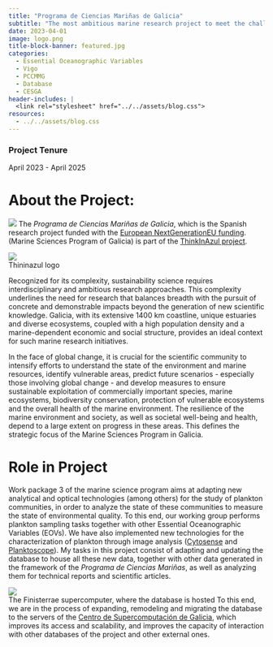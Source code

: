 ```yaml
---
title: "Programa de Ciencias Mariñas de Galicia"
subtitle: "The most ambitious marine research project to meet the challenges of the marine environment and the blue economy in Galicia"
date: 2023-04-01
image: logo.png
title-block-banner: featured.jpg
categories:
  - Essential Oceanographic Variables
  - Vigo
  - PCCMMG
  - Database
  - CESGA
header-includes: |
  <link rel="stylesheet" href="../../assets/blog.css">
resources:
  - ../../assets/blog.css
---
```


### Project Tenure

April 2023 - April 2025

# About the Project:

![](logo.png){fig-align="center"} The *Programa de Ciencias Mariñas de Galicia*, which is the Spanish research project funded with the [European NextGenerationEU funding](https://next-generation-eu.europa.eu/index_en). (Marine Sciences Program of Galicia) is part of the [ThinkInAzul project](https://thinkinazul.es/en/). 

[![](thinkinazul.png){fig-alt="Thininazul logo"}<br>Thininazul logo]{.aside}

Recognized for its complexity, sustainability science requires interdisciplinary and ambitious research approaches. This complexity underlines the need for research that balances breadth with the pursuit of concrete and demonstrable impacts beyond the generation of new scientific knowledge. Galicia, with its extensive 1400 km coastline, unique estuaries and diverse ecosystems, coupled with a high population density and a marine-dependent economic and social structure, provides an ideal context for such marine research initiatives.

In the face of global change, it is crucial for the scientific community to intensify efforts to understand the state of the environment and marine resources, identify vulnerable areas, predict future scenarios - especially those involving global change - and develop measures to ensure sustainable exploitation of commercially important species, marine ecosystems, biodiversity conservation, protection of vulnerable ecosystems and the overall health of the marine environment. The resilience of the marine environment and society, as well as societal well-being and health, depend to a large extent on progress in these areas. This defines the strategic focus of the Marine Sciences Program in Galicia.

# Role in Project

Work package 3 of the marine science program aims at adapting new analytical and optical technologies (among others) for the study of plankton communities, in order to analyze the state of these communities to measure the state of environmental quality. To this end, our working group performs plankton sampling tasks together with other Essential Oceanographic Variables (EOVs). We have also implemented new technologies for the characterization of plankton through image analysis ([Cytosense](https://www.cytobuoy.com/products/cytosense-c/) and [Planktoscope](https://www.planktoscope.org/)). My tasks in this project consist of adapting and updating the database to house all these new data, together with other data generated in the framework of the *Programa de Ciencias Mariñas*, as well as analyzing them for technical reports and scientific articles.

[![](finisterrae.jpg){fig-alt="Finisterrae supercomputer"}<br>The Finisterrae supercomputer, where the database is hosted]{.aside}
To this end, we are in the process of expanding, remodeling and migrating the database to the servers of the [Centro de Supercomputación de Galicia](https://www.cesga.es/en/home-2/), which improves its access and scalability, and improves the capacity of interaction with other databases of the project and other external ones.
